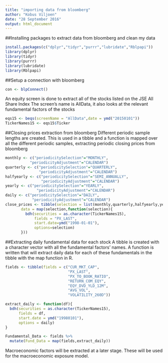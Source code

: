 ---
title: "importing data from bloomberg"
author: "Kobus Viljoen"
date: "28 September 2016"
output: html_document
---

##Installing packages to extract data from bloomberg and clean my data

```{r installing ,eval=FALSE}
install.packages(c("dplyr","tidyr","purrr","lubridate","Rblpapi"))
library(dplyr)
library(tidyr)
library(purrr)
library(lubridate)
library(Rblpapi)
```


##Setup a connection with bloomberg
```{r ,eval=FALSE}
con <- blpConnect()
```

An equity screen is done to extract all of the stocks listed on the JSE All Share Index
The screen's name is AllData, it also looks at the relevant fundamental factors of the stocks
```{r , eval=FALSE}
eqs15 <- beqs(screenName = "AllData",date = ymd("20150101"))
TickerNames15 <- eqs15$Ticker
```

##Closing prices extraction from bloomberg
Different periodic sample lengths are created. This is used in a tibble and a function is mapped over all the different periodic samples, extracting periodic closing prices from bloomberg
```{r,eval=FALSE}
monthly <- c("periodicitySelection"="MONTHLY",
           "periodicityAdjustment"="CALENDAR")
quarterly <- c("periodicitySelection"="QUARTERLY",
               "periodicityAdjustment"="CALENDAR")
halfyearly <- c("periodicitySelection"="SEMI_ANNUALLY",
                "periodicityAdjustment"="CALENDAR")
yearly <- c("periodicitySelection"="YEARLY",
              "periodicityAdjustment"="CALENDAR")
daily <- c("periodicitySelection"="DAILY",
            "periodicityAdjustment"="CALENDAR")
close_prices <- tibble(selection = list(monthly,quarterly,halfyearly,yearly,daily),
       data = map(selection,function(selection){
         bdh(securities = as.character(TickerNames15),
             fields = "PX_LAST",
             start.date=ymd("1998-01-01"),
             options=selection)
       }))
```

##Extracting daily fundamental data for each stock
A tibble is created with a character vector with all the fundamental factors' names. A function is written that will extract daily data for each of these fundamentals in the tibble with the map function in R.
```{r,eval=FALSE}
fields <- tibble(fields = c("CUR_MKT_CAP",
                            "PX_LAST",
                            "PX_TO_BOOK_RATIO",
                            "RETURN_COM_EQY",
                            "EQY_DVD_YLD_12M",
                            "AVG_VOL",
                            "VOLATILITY_260D"))

extract_daily <- function(df){
  bdh(securities = as.character(TickerNames15),
      fields = df,
      start.date = ymd("19980101"),
      options = daily)
}

Fundamental_Data <- fields %>%
  mutate(Fund_Data = map(fields,extract_daily))
```

Macroeconomic factors will be extracted at a later stage. These will be used for the macroeconomic exposure model.
